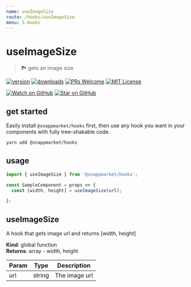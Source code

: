 ```yaml
---
name: useImageSize
route: /hooks/useImageSize
menu: 5.Hooks
---
```


# useImageSize
> 🏞 gets an image size

[![version](https://img.shields.io/npm/v/@snappmarket/hooks.svg?style=flat-square)](https://www.npmjs.com/package/@snappmarket/hooks)
[![downloads](https://img.shields.io/npm/dm/@snappmarket/hooks.svg?style=flat-square)](http://www.npmtrends.com/@snappmarket/hooks)
[![PRs Welcome](https://img.shields.io/badge/PRs-welcome-brightgreen.svg?style=flat-square)](http://makeapullrequest.com)
[![MIT License](https://img.shields.io/npm/l/@snappmarket/hooks.svg?style=flat-square)](https://github.com/snappmarket/frontend-toolbox/blob/develop/packages/ui/index.mdx)

[![Watch on GitHub](https://img.shields.io/github/watchers/snappmarket/frontend-toolbox.svg?style=social)](https://github.com/snappmarket/frontend-toolbox/watchers)
[![Star on GitHub](https://img.shields.io/github/stars/snappmarket/frontend-toolbox.svg?style=social)](https://github.com/snappmarket/frontend-toolbox/stargazers)


## get started
Easily install `@snappmarket/hooks` first, then use any hook you want in your components with fully
tree-shakable code.

```bash
yarn add @snappmarket/hooks
```

## usage
```javascript
import { useImageSize } from '@snappmarket/hooks';

const SampleComponent = props => {
  const [width, height] = useImageSize(url);

};
```

<!-- doc -->
<a name="useImageSize"></a>

## useImageSize
A hook that gets image url and returns [width, height]

**Kind**: global function  
**Returns**: array - width, height  

| Param | Type | Description |
| --- | --- | --- |
| url | string | The image url |

